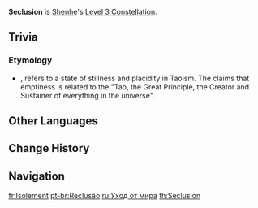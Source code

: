 {{Constellation Infobox
|image       = Constellation Seclusion.png
|description = Increases Level of [[Spring Spirit Summoning]] by 3.<br />Maximum upgrade level is 15.
|level       = 3
|character   = Shenhe
|utility1    = Talent Level Increase
|utility2    = Elemental Skill Level Increase
}}
'''Seclusion''' is [[Shenhe]]'s [[Level 3 Constellation]].

==Trivia==
=== Etymology===
*{{Lang|1=''Xū''|zh=虚}}, refers to a state of stillness and placidity in Taoism. The {{W|Tao Te Ching|Tao Te Ching}} claims that emptiness is related to the "Tao, the Great Principle, the Creator and Sustainer of everything in the universe".

==Other Languages==
{{Other Languages
|en      = Seclusion
|zhs     = 潜虚
|zhs_rm  = Qián Xū
|zht     = 潛虛
|zht_rm  = Qián Xū
|zh_tl   = Concentrate in Emptiness
|ja      = 潜虚
|ja_rm   = Senkyo{{Assumed}}
|ja_tl   = Concentrate in Emptiness{{Sino}}
|ko      = 잠허
|ko_rm   = Jamheo
|ko_tl   = Concentrate in Emptiness
|es      = Reclusión
|es_tl   = Reclusion
|fr      = Isolement
|fr_tl   = Seclusion
|ru      = Уход от мира
|ru_tl   = Withdrawl From the World
|th      = Seclusion
|vi      = Tiềm Hư
|vi_tl   = 
|de      = Zurückgezogenheit
|de_tl   = Seclusion
|id      = Seclusion
|pt      = Reclusão
|pt_tl   = Seclusion
|tr      = İnziva
|tr_tl   = 
|it      = Isolamento
|it_tl   = Isolation
}}

==Change History==
{{Change History|2.4}}

==Navigation==
{{Talent Navbox|Shenhe}}

[[fr:Isolement]]
[[pt-br:Reclusão]]
[[ru:Уход от мира]]
[[th:Seclusion]]